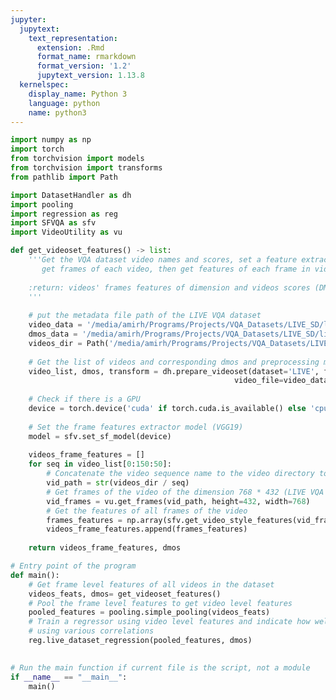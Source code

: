 ```yaml
---
jupyter:
  jupytext:
    text_representation:
      extension: .Rmd
      format_name: rmarkdown
      format_version: '1.2'
      jupytext_version: 1.13.8
  kernelspec:
    display_name: Python 3
    language: python
    name: python3
---
```


```python
import numpy as np
import torch
from torchvision import models
from torchvision import transforms
from pathlib import Path

import DatasetHandler as dh
import pooling
import regression as reg
import SFVQA as sfv
import VideoUtility as vu
```

```python
def get_videoset_features() -> list:
    '''Get the VQA dataset video names and scores, set a feature extractor model,
       get frames of each video, then get features of each frame in videos
       
    :return: videos' frames features of dimension and videos scores (DMOS)
    '''
    
    # put the metadata file path of the LIVE VQA dataset
    video_data = '/media/amirh/Programs/Projects/VQA_Datasets/LIVE_SD/live_video_quality_seqs.txt'
    dmos_data = '/media/amirh/Programs/Projects/VQA_Datasets/LIVE_SD/live_video_quality_data.txt'
    videos_dir = Path('/media/amirh/Programs/Projects/VQA_Datasets/LIVE_SD')
    
    # Get the list of videos and corresponding dmos and preprocessing module
    video_list, dmos, transform = dh.prepare_videoset(dataset='LIVE', frame_size=254,
                                                  video_file=video_data, dmos_file=dmos_data)
    
    # Check if there is a GPU
    device = torch.device('cuda' if torch.cuda.is_available() else 'cpu')
    
    # Set the frame features extractor model (VGG19)
    model = sfv.set_sf_model(device)
    
    videos_frame_features = []
    for seq in video_list[0:150:50]:
        # Concatenate the video sequence name to the video directory to get the full video path
        vid_path = str(videos_dir / seq)
        # Get frames of the video of the dimension 768 * 432 (LIVE VQA videos)
        vid_frames = vu.get_frames(vid_path, height=432, width=768)
        # Get the features of all frames of the video
        frames_features = np.array(sfv.get_video_style_features(vid_frames, model, device, transform))
        videos_frame_features.append(frames_features)
    
    return videos_frame_features, dmos
```

```python
# Entry point of the program
def main():
    # Get frame level features of all videos in the dataset
    videos_feats, dmos= get_videoset_features()
    # Pool the frame level features to get video level features
    pooled_features = pooling.simple_pooling(videos_feats)
    # Train a regressor using video level features and indicate how well it predicts the scores
    # using various correlations
    reg.live_dataset_regression(pooled_features, dmos)
    
```

```python
# Run the main function if current file is the script, not a module
if __name__ == "__main__":
    main()
```

```python

```
